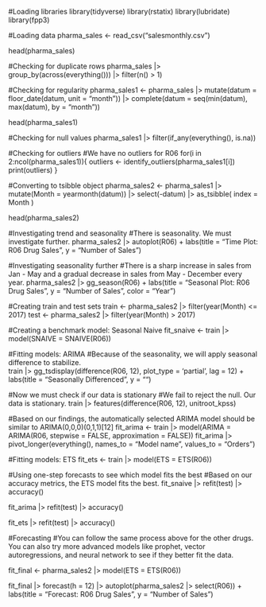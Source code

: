 #Loading libraries
library(tidyverse)
library(rstatix)
library(lubridate)
library(fpp3)

#Loading data 
pharma_sales <- read_csv("salesmonthly.csv")

head(pharma_sales)

#Checking for duplicate rows
pharma_sales |> 
  group_by(across(everything())) |> 
  filter(n() > 1)

#Checking for regularity
pharma_sales1 <- pharma_sales |> 
  mutate(datum = floor_date(datum, unit = "month")) |> 
  complete(datum = seq(min(datum), max(datum), by = "month"))

head(pharma_sales1)

#Checking for null values
pharma_sales1 |> 
  filter(if_any(everything(), is.na))

#Checking for outliers
#We have no outliers for R06
for(i in 2:ncol(pharma_sales1)){
  outliers <- identify_outliers(pharma_sales1[i])
  print(outliers)
}

#Converting to tsibble object
pharma_sales2 <- pharma_sales1 |>
  mutate(Month = yearmonth(datum)) |> 
  select(-datum) |> 
  as_tsibble(
    index = Month
  )

head(pharma_sales2)

#Investigating trend and seasonality
#There is seasonality. We must investigate further.
pharma_sales2 |> 
  autoplot(R06) +
  labs(title = "Time Plot: R06 Drug Sales", y = "Number of Sales")

#Investigating seasonality further
#There is a sharp increase in sales from Jan - May and a gradual decrease in sales from May - December every year.
pharma_sales2 |> 
gg_season(R06) + 
  labs(title = "Seasonal Plot: R06 Drug Sales", y = "Number of Sales", color = "Year")

#Creating train and test sets
train <- pharma_sales2 |> filter(year(Month) <= 2017)
test <- pharma_sales2 |> filter(year(Month) > 2017)

#Creating a benchmark model: Seasonal Naive
fit_snaive <- train |> 
  model(SNAIVE = SNAIVE(R06))

#Fitting models: ARIMA
#Because of the seasonality, we will apply seasonal difference to stabilize.  
train |>
  gg_tsdisplay(difference(R06, 12), plot_type = 'partial', lag = 12) +
  labs(title = "Seasonally Differenced", y = "")

#Now we must check if our data is stationary
#We fail to reject the null. Our data is stationary.
train |> features(difference(R06, 12), unitroot_kpss) 

#Based on our findings, the automatically selected ARIMA model should be similar to ARIMA(0,0,0)(0,1,1)[12] 
fit_arima <- train |> 
  model(ARIMA = ARIMA(R06, stepwise = FALSE, approximation = FALSE))
fit_arima |> pivot_longer(everything(), names_to = "Model name", values_to = "Orders")

#Fitting models: ETS
fit_ets <- train |> 
  model(ETS = ETS(R06))

#Using one-step forecasts to see which model fits the best
#Based on our accuracy metrics, the ETS model fits the best.
fit_snaive |> 
  refit(test) |>
  accuracy()

fit_arima |>
  refit(test) |>
  accuracy()

fit_ets |>
  refit(test) |>
  accuracy()

#Forecasting
#You can follow the same process above for the other drugs. You can also try more advanced models like prophet, vector autoregressions, and neural network to see if they better fit the data. 

fit_final <- pharma_sales2 |> 
  model(ETS = ETS(R06))

fit_final |>
  forecast(h = 12) |>
  autoplot(pharma_sales2 |> select(R06)) +
  labs(title = "Forecast: R06 Drug Sales", y = "Number of Sales")

